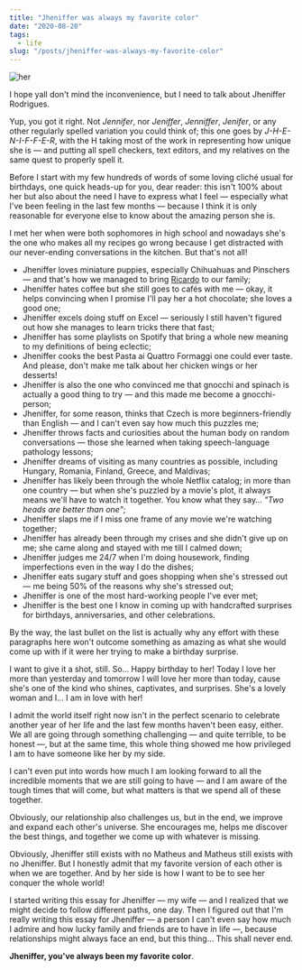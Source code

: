 ```yaml
---
title: "Jheniffer was always my favorite color"
date: "2020-08-20"
tags:
  - life
slug: "/posts/jheniffer-was-always-my-favorite-color"
---
```


![her](./her.jpg)

I hope yall don't mind the inconvenience, but I need to talk about Jheniffer Rodrigues.

Yup, you got it right. Not _Jennifer_, nor _Jeniffer_, _Jenniffer_, _Jenifer_, or any other regularly spelled variation you could think of; this one goes by _J-H-E-N-I-F-F-E-R_, with the H taking most of the work in representing how unique she is — and putting all spell checkers, text editors, and my relatives on the same quest to properly spell it.

Before I start with my few hundreds of words of some loving cliché usual for birthdays, one quick heads-up for you, dear reader: this isn't 100% about her but also about the need I have to express what I feel — especially what I've been feeling in the last few months — because I think it is only reasonable for everyone else to know about the amazing person she is.

I met her when were both sophomores in high school and nowadays she's the one who makes all my recipes go wrong because I get distracted with our never-ending conversations in the kitchen. But that's not all!

- Jheniffer loves miniature puppies, especially Chihuahuas and Pinschers — and that's how we managed to bring [Ricardo](https://www.instagram.com/ricardo.domenico/) to our family;
- Jheniffer hates coffee but she still goes to cafés with me — okay, it helps convincing when I promise I'll pay her a hot chocolate; she loves a good one;
- Jheniffer excels doing stuff on Excel — seriously I still haven't figured out how she manages to learn tricks there that fast;
- Jheniffer has some playlists on Spotify that bring a whole new meaning to my definitions of being eclectic;
- Jheniffer cooks the best Pasta ai Quattro Formaggi one could ever taste. And please, don't make me talk about her chicken wings or her desserts!
- Jheniffer is also the one who convinced me that gnocchi and spinach is actually a good thing to try — and this made me become a gnocchi-person;
- Jheniffer, for some reason, thinks that Czech is more beginners-friendly than English — and I can't even say how much this puzzles me;
- Jheniffer throws facts and curiosities about the human body on random conversations — those she learned when taking speech-language pathology lessons;
- Jheniffer dreams of visiting as many countries as possible, including Hungary, Romania, Finland, Greece, and Maldivas;
- Jheniffer has likely been through the whole Netflix catalog; in more than one country — but when she's puzzled by a movie's plot, it always means we'll have to watch it together. You know what they say… _"Two heads are better than one"_;
- Jheniffer slaps me if I miss one frame of any movie we're watching together;
- Jheniffer has already been through my crises and she didn't give up on me; she came along and stayed with me till I calmed down;
- Jheniffer judges me 24/7 when I'm doing housework, finding imperfections even in the way I do the dishes;
- Jheniffer eats sugary stuff and goes shopping when she's stressed out — me being 50% of the reasons why she's stressed out;
- Jheniffer is one of the most hard-working people I've ever met;
- Jheniffer is the best one I know in coming up with handcrafted surprises for birthdays, anniversaries, and other celebrations.

By the way, the last bullet on the list is actually why any effort with these paragraphs here won't outcome something as amazing as what she would come up with if it were her trying to make a birthday surprise.

I want to give it a shot, still. So… Happy birthday to her! Today I love her more than yesterday and tomorrow I will love her more than today, cause she's one of the kind who shines, captivates, and surprises. She's a lovely woman and I... I am in love with her!

I admit the world itself right now isn't in the perfect scenario to celebrate another year of her life and the last few months haven't been easy, either. We all are going through something challenging — and quite terrible, to be honest —, but at the same time, this whole thing showed me how privileged I am to have someone like her by my side.

I can't even put into words how much I am looking forward to all the incredible moments that we are still going to have — and I am aware of the tough times that will come, but what matters is that we spend all of these together.

Obviously, our relationship also challenges us, but in the end, we improve and expand each other's universe. She encourages me, helps me discover the best things, and together we come up with whatever is missing.

Obviously, Jheniffer still exists with no Matheus and Matheus still exists with no Jheniffer. But I honestly admit that my favorite version of each other is when we are together. And by her side is how I want to be to see her conquer the whole world!

I started writing this essay for Jheniffer — my wife — and I realized that we might decide to follow different paths, one day. Then I figured out that I'm really writing this essay for Jheniffer — a person I can't even say how much I admire and how lucky family and friends are to have in life —, because relationships might always face an end, but this thing… This shall never end.

**Jheniffer, you've always been my favorite color**.
